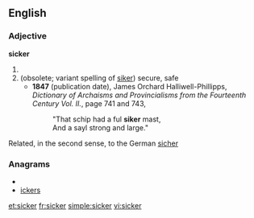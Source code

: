 {{rfc|split by ety etc.}}
==English==
===Adjective===
'''sicker'''
# {{comparative of|[[sick]]}}
# (obsolete; variant spelling of [[siker]]) secure, safe
#* '''1847''' (publication date), James Orchard Halliwell-Phillipps, ''Dictionary of Archaisms and Provincialisms from the Fourteenth Century Vol. II.'', page 741 and 743,
#*: "That schip had a ful '''siker''' mast,
#*: And a sayl strong and large."

Related, in the second sense, to the German [[sicher]]

===Anagrams===
* {{alphagram|ceikrs}}
* [[ickers#English|ickers]]

[[et:sicker]]
[[fr:sicker]]
[[simple:sicker]]
[[vi:sicker]]